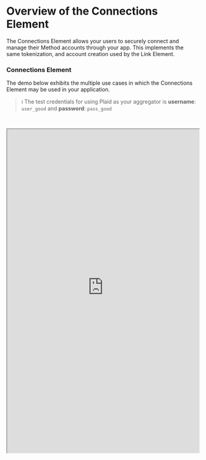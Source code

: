 # Overview of the Connections Element

The Connections Element allows your users to securely connect and manage their Method accounts through your app. This implements the same tokenization, and account creation used by the Link Element.


### Connections Element
The demo below exhibits the multiple use cases in which the Connections Element may be used in your application.

> ℹ️ The test credentials for using Plaid as your aggregator is **username**: `user_good` and **password**: `pass_good`

<iframe
  width="100%"
  height="850"
  style="margin-top: 30px;"
  src="https://elements.dev.methodfi.com/?demo=connections" />


### Connections Element Flow Overview
The Connections Element flow begins once your user is required to manage their connected accounts. This may include adding more accounts through the link element, or simply viewing their connected accounts.
